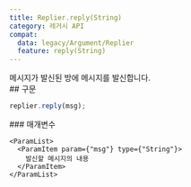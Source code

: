 ```yaml
---
title: Replier.reply(String)
category: 레거시 API
compat:
  data: legacy/Argument/Replier
  feature: reply(String)
---
```


<Section>
  메시지가 발신된 방에 메시지를 발신합니다.
</Section>
<Section>
  ## 구문

  ~~~js
  replier.reply(msg);
  ~~~

  <Section>
    ### 매개변수

    <ParamList>
      <ParamItem param={"msg"} type={"String"}>
        발신할 메시지의 내용
      </ParamItem>
    </ParamList>
  </Section>
</Section>